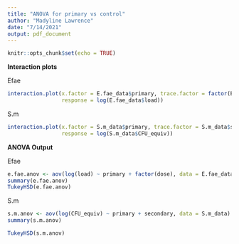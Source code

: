 ```yaml
---
title: "ANOVA for primary vs control"
author: "Madyline Lawrence"
date: "7/14/2021"
output: pdf_document
---
```


```r
knitr::opts_chunk$set(echo = TRUE)
```

**Interaction plots**

Efae 

```r
interaction.plot(x.factor = E.fae_data$primary, trace.factor = factor(E.fae_data$dose), 
                 response = log(E.fae_data$load))
```

S.m

```r
interaction.plot(x.factor = S.m_data$primary, trace.factor = S.m_data$secondary, 
                 response = log(S.m_data$CFU_equiv))
```


**ANOVA Output**

Efae

```r
e.fae.anov <- aov(log(load) ~ primary + factor(dose), data = E.fae_data)
summary(e.fae.anov)
TukeyHSD(e.fae.anov)

```

S.m

```r
s.m.anov <- aov(log(CFU_equiv) ~ primary + secondary, data = S.m_data)
summary(s.m.anov)

TukeyHSD(s.m.anov)

```
